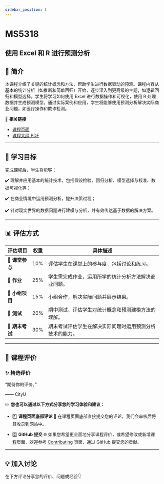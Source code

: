 ```yaml
---
sidebar_position: 1
---
```


# MS5318
## 使用 Excel 和 R 进行预测分析

## **📘 简介**
本课程介绍了关键的统计概念和方法，帮助学生进行数据驱动的预测。课程内容从基本的统计分析（如推断和简单回归）开始，逐步深入到更高级的主题，如逻辑回归和模型选择。学生将学习如何使用 Excel 进行数据操作和可视化，使用 R 处理数据并生成预测模型。通过实际案例和应用，学生将能够使用预测分析解决实际商业问题，如医疗操作和欺诈检测。

🔗 **相关链接**
- [课程页面](https://www.cityu.edu.hk/catalogue/pg/202425/course/MS5318.htm)
- [课程大纲 PDF](https://www.cityu.edu.hk/catalogue/pg/202425/course/MS5318.pdf)

---

## **🎯 学习目标**

完成课程后，学生将能够：

✔️ 理解并应用基本的统计技术，包括假设检验、回归分析、模型选择与校准、数据可视化等；

✔️ 在商业情境中运用预测分析，提升决策过程；

✔️ 针对现实世界的数据问题进行建模与分析，并有效传达基于数据的解决方案。

---

## **📊 评估方式**

| **评估项目**          | **权重** | **具体描述**                                                                                       |
|----------------------|---------|---------------------------------------------------------------------------------------------------|
| **💬 课堂参与**       | 10%     | 评估学生在课堂上的参与度，包括讨论和练习。                                                        |
| **📝 作业**           | 25%     | 学生需完成作业，运用所学的统计分析方法解决商业问题。                                                |
| **📄 小组项目**       | 15%     | 小组合作，解决实际问题并展示结果。                                                                 |
| **📝 测试**           | 20%     | 期中测试，评估学生对统计概念和预测建模方法的理解。                                                 |
| **📝 期末考试**       | 30%     | 期末考试评估学生在解决实际问题时运用预测分析技术的能力。                                           |

---

## **💬 课程评价**

### ✨ **精选评价**
<div className={commentStyles.commentBox}>
    <p className={commentStyles.commentText}>
        “期待你的评价。”
    </p>
    <p className={commentStyles.commentAuthor}>—— CityU</p>
</div>

✏️ **您也可以通过以下方式分享您的学习体验和建议：**

- 1️⃣ **课程页面底部评论**
💬 在课程页面底部直接提交您的评论，我们会审核后将其收录到网站中。

- 2️⃣ **GitHub 提交**
🌐 如果您希望更全面地分享课程评价，或希望修改或新增课程页面，欢迎参考 [Contributing](https://penjc.github.io/cityU-navigator/contributing) 页面，通过 GitHub 提交您的贡献。



---

## **💡 加入讨论**

在下方评论分享您的评价、问题或经验👇
<Utterances />
